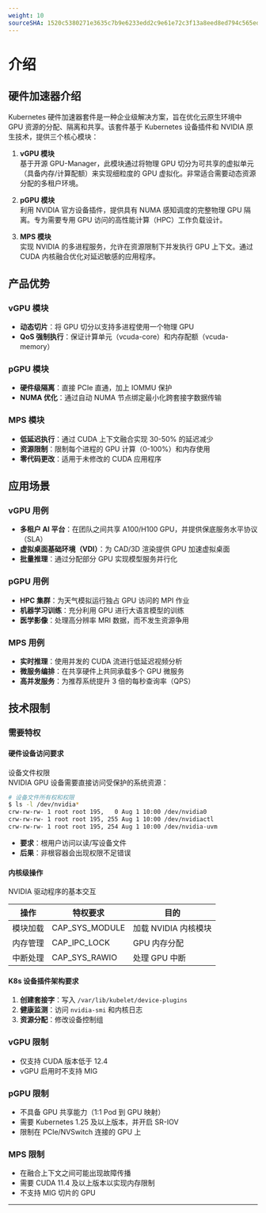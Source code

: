 ```yaml
---
weight: 10
sourceSHA: 1520c5380271e3635c7b9e6233edd2c9e61e72c3f13a8eed8ed794c565edbf3d
---
```


# 介绍

## 硬件加速器介绍

Kubernetes 硬件加速器套件是一种企业级解决方案，旨在优化云原生环境中 GPU 资源的分配、隔离和共享。该套件基于 Kubernetes 设备插件和 NVIDIA 原生技术，提供三个核心模块：

1. **vGPU 模块**\
   基于开源 GPU-Manager，此模块通过将物理 GPU 切分为可共享的虚拟单元（具备内存/计算配额）来实现细粒度的 GPU 虚拟化。非常适合需要动态资源分配的多租户环境。

2. **pGPU 模块**\
   利用 NVIDIA 官方设备插件，提供具有 NUMA 感知调度的完整物理 GPU 隔离。专为需要专用 GPU 访问的高性能计算（HPC）工作负载设计。

3. **MPS 模块**\
   实现 NVIDIA 的多进程服务，允许在资源限制下并发执行 GPU 上下文。通过 CUDA 内核融合优化对延迟敏感的应用程序。

## 产品优势

### vGPU 模块

- **动态切片**：将 GPU 切分以支持多进程使用一个物理 GPU
- **QoS 强制执行**：保证计算单元（vcuda-core）和内存配额（vcuda-memory）

### pGPU 模块

- **硬件级隔离**：直接 PCIe 直通，加上 IOMMU 保护
- **NUMA 优化**：通过自动 NUMA 节点绑定最小化跨套接字数据传输

### MPS 模块

- **低延迟执行**：通过 CUDA 上下文融合实现 30-50% 的延迟减少
- **资源限制**：限制每个进程的 GPU 计算（0-100%）和内存使用
- **零代码更改**：适用于未修改的 CUDA 应用程序

## 应用场景

### vGPU 用例

- **多租户 AI 平台**：在团队之间共享 A100/H100 GPU，并提供保底服务水平协议（SLA）
- **虚拟桌面基础环境（VDI）**：为 CAD/3D 渲染提供 GPU 加速虚拟桌面
- **批量推理**：通过分配部分 GPU 实现模型服务并行化

### pGPU 用例

- **HPC 集群**：为天气模拟运行独占 GPU 访问的 MPI 作业
- **机器学习训练**：充分利用 GPU 进行大语言模型的训练
- **医学影像**：处理高分辨率 MRI 数据，而不发生资源争用

### MPS 用例

- **实时推理**：使用并发的 CUDA 流进行低延迟视频分析
- **微服务编排**：在共享硬件上共同承载多个 GPU 微服务
- **高并发服务**：为推荐系统提升 3 倍的每秒查询率（QPS）

## 技术限制

### 需要特权

#### 硬件设备访问要求

设备文件权限  
NVIDIA GPU 设备需要直接访问受保护的系统资源：

```bash
# 设备文件所有权和权限
$ ls -l /dev/nvidia*
crw-rw-rw- 1 root root 195,   0 Aug 1 10:00 /dev/nvidia0
crw-rw-rw- 1 root root 195, 255 Aug 1 10:00 /dev/nvidiactl
crw-rw-rw- 1 root root 195, 254 Aug 1 10:00 /dev/nvidia-uvm
```

- **要求**：根用户访问以读/写设备文件
- **后果**：非根容器会出现权限不足错误

#### 内核级操作

NVIDIA 驱动程序的基本交互

| 操作                  | 特权要求               | 目的                          |
| --------------------- | ---------------------- | ----------------------------- |
| 模块加载              | CAP\_SYS\_MODULE      | 加载 NVIDIA 内核模块          |
| 内存管理              | CAP\_IPC\_LOCK        | GPU 内存分配                  |
| 中断处理              | CAP\_SYS\_RAWIO       | 处理 GPU 中断                 |

#### K8s 设备插件架构要求

1. **创建套接字**：写入 `/var/lib/kubelet/device-plugins`
2. **健康监测**：访问 `nvidia-smi` 和内核日志
3. **资源分配**：修改设备控制组

### vGPU 限制

- 仅支持 CUDA 版本低于 12.4
- vGPU 启用时不支持 MIG

### pGPU 限制

- 不具备 GPU 共享能力（1:1 Pod 到 GPU 映射）
- 需要 Kubernetes 1.25 及以上版本，并开启 SR-IOV
- 限制在 PCIe/NVSwitch 连接的 GPU 上

### MPS 限制

- 在融合上下文之间可能出现故障传播
- 需要 CUDA 11.4 及以上版本以实现内存限制
- 不支持 MIG 切片的 GPU

---
